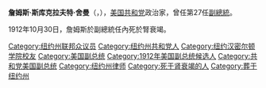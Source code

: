 {{Infobox President
| name            = 詹姆斯·斯庫克拉夫特·舍曼
| original_name   = James Schoolcraft Sherman
| image           = James Sherman, Bain bw photo portrait facing left.jpg
| country         = 美國|
| order           = 
| office      = [[File:Seal_of_the_Vice_President_of_the_United_States.svg|45px]]<br>第27任[[美国副总统|美国副总统]]
| term_start      = 1909年3月4日
| term_end        = {{box|1912年10月30日}}
| president       = [[威廉·霍华德·塔夫脱|威廉·霍华德·塔夫脱]]
| predecessor     = [[查爾斯·W·費爾班克斯|查爾斯·W·費爾班克斯]]
| successor       = [[托马斯·R·马歇尔|托马斯·R·马歇尔]]
| birth_date      = 1855年10月24日
| birth_place     = [[紐約州|紐約州]][[尤蒂卡_(紐約州)|尤蒂卡]]
| death_date      = {{death_date_and_age|1912|10|30|1855|10|24|mf=y}}
| death_place     = 紐約州尤蒂卡
| party           = [[共和黨_(美國)|共和黨]]
| spouse          = Carrie Babcock Sherman
| signature       = James Schoolcraft Sherman Signature.svg
|}}
'''詹姆斯·斯库克拉夫特·舍曼'''（{{lang-en|James Schoolcraft Sherman}}，{{bd|1855年|10月24日|1912年|10月30日|S}}），[[美国共和党|美国共和党]]政治家，曾任第27任[[美国副总统|副總統]]。

1912年10月30日，詹姆斯於副總統任內死於腎衰竭。

{{start box}}
{{succession box|[[查尔斯·W·费尔班克斯|查尔斯·W·费尔班克斯]]|[[托马斯·R·马歇尔|托马斯·R·马歇尔]]|美国副总统|1909年－1912年}}
{{end box}}

{{美國政治人物小作品}}

{{美国副总统}}
{{William Howard Taft cabinet}}
{{1908年美国总统选举}}
{{Authority control}}

{{DEFAULTSORT:Sherman, James S.}}
[[Category:纽约州联邦众议员|Category:纽约州联邦众议员]]
[[Category:纽约州共和党人|Category:纽约州共和党人]]
[[Category:纽约汉密尔顿学院校友|Category:纽约汉密尔顿学院校友]]
[[Category:美国副总统|Category:美国副总统]]
[[Category:1912年美国副总统候选人|Category:1912年美国副总统候选人]]
[[Category:共和党美国副总统|Category:共和党美国副总统]]
[[Category:纽约州律师|Category:纽约州律师]]
[[Category:死于肾衰竭的人|Category:死于肾衰竭的人]]
[[Category:葬于纽约州|Category:葬于纽约州]]